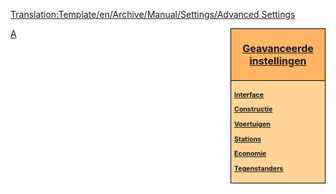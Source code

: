 <noinclude>[[Translation:Template/en/Archive/Manual/Settings/Advanced Settings]]</noinclude><div style="float:right; padding-left:12px; background:#ffffff;">
<div style="width:140px; border:1px solid #000000; background:#ffb466; padding:5px; -moz-border-radius-topleft:5px; -moz-border-radius-topright:5px; font-size: 12pt;">
<center><strong><font size="3">[[nl/Archive/Manual/Settings/Geavanceerde instellingen|Geavanceerde instellingen]]</font></strong></center>
</div>
<div style="width:140px;  border:1px solid black; border-top-width: 0px; background:#ffd496; padding:5px; -moz-border-radius-bottomleft:5px; -moz-border-radius-bottomright:8px; font-size: 8pt;">
<strong>
[[nl/Archive/Manual/Settings/Geavanceerde instellingen/Interface|Interface]]

[[nl/Archive/Manual/Settings/Geavanceerde instellingen/Constructie|Constructie]]

[[nl/Archive/Manual/Settings/Geavanceerde instellingen/Voertuigen|Voertuigen]]

[[nl/Archive/Manual/Settings/Geavanceerde instellingen/Stations|Stations]]

[[nl/Archive/Manual/Settings/Geavanceerde instellingen/Economie|Economie]]

[[nl/Archive/Manual/Settings/Geavanceerde instellingen/Tegenstanders|Tegenstanders]]
</strong>
</div>
</div><noinclude>

[[Category:nl/Manual/Base Set/Navigatie|A]]
</noinclude>